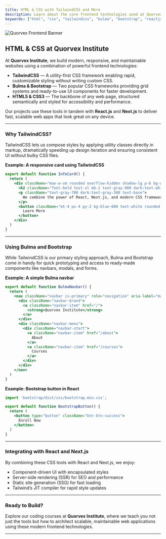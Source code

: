 ```yaml
---
title: HTML & CSS with TailwindCSS and More
description: Learn about the core frontend technologies used at Quorvex Institute, including TailwindCSS, Bulma, Bootstrap, and how we implement them with React and Next.js.
keywords: ["html", "css", "tailwindcss", "bulma", "bootstrap", "reactjs", "nextjs", "frontend", "quorvex institute"]
---
```


![Quorvex Frontend Banner](/images/frontend-banner.png "Quorvex Institute Frontend Technologies")

## HTML & CSS at Quorvex Institute

At **Quorvex Institute**, we build modern, responsive, and maintainable websites using a combination of powerful frontend technologies:

- **TailwindCSS** — A utility-first CSS framework enabling rapid, customizable styling without writing custom CSS.
- **Bulma & Bootstrap** — Two popular CSS frameworks providing grid systems and ready-to-use UI components for faster development.
- **HTML5 & CSS3** — The backbone of any web page, structured semantically and styled for accessibility and performance.

Our projects use these tools in tandem with **React.js** and **Next.js** to deliver fast, scalable web apps that look great on any device.

---

### Why TailwindCSS?

TailwindCSS lets us compose styles by applying utility classes directly in markup, dramatically speeding up design iteration and ensuring consistent UI without bulky CSS files.

**Example: A responsive card using TailwindCSS**

```jsx
export default function InfoCard() {
  return (
    <div className="max-w-sm rounded overflow-hidden shadow-lg p-6 bg-white dark:bg-gray-800">
      <h2 className="font-bold text-xl mb-2 text-gray-900 dark:text-white">Welcome to Quorvex Institute</h2>
      <p className="text-gray-700 dark:text-gray-300 text-base">
        We combine the power of React, Next.js, and modern CSS frameworks to create performant and beautiful websites.
      </p>
      <button className="mt-4 px-4 py-2 bg-blue-600 text-white rounded hover:bg-blue-700 transition">
        Learn More
      </button>
    </div>
  )
}
````

---

### Using Bulma and Bootstrap

While TailwindCSS is our primary styling approach, Bulma and Bootstrap come in handy for quick prototyping and access to ready-made components like navbars, modals, and forms.

**Example: A simple Bulma navbar**

```jsx
export default function BulmaNavbar() {
  return (
    <nav className="navbar is-primary" role="navigation" aria-label="main navigation">
      <div className="navbar-brand">
        <a className="navbar-item" href="/">
          <strong>Quorvex Institute</strong>
        </a>
      </div>
      <div className="navbar-menu">
        <div className="navbar-start">
          <a className="navbar-item" href="/about">
            About
          </a>
          <a className="navbar-item" href="/courses">
            Courses
          </a>
        </div>
      </div>
    </nav>
  )
}
```

**Example: Bootstrap button in React**

```jsx
import 'bootstrap/dist/css/bootstrap.min.css';

export default function BootstrapButton() {
  return (
    <button type="button" className="btn btn-success">
      Enroll Now
    </button>
  )
}
```

---

### Integrating with React and Next.js

By combining these CSS tools with React and Next.js, we enjoy:

* Component-driven UI with encapsulated styles
* Server-side rendering (SSR) for SEO and performance
* Static site generation (SSG) for fast loading
* Tailwind’s JIT compiler for rapid style updates

---

### Ready to Build?

Explore our coding courses at **Quorvex Institute**, where we teach you not just the tools but how to architect scalable, maintainable web applications using these modern frontend technologies.

---

